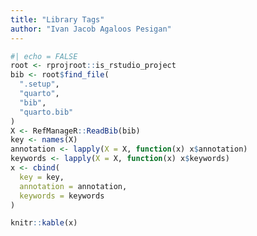 ```yaml
---
title: "Library Tags"
author: "Ivan Jacob Agaloos Pesigan"
---
```


```r
#| echo = FALSE
root <- rprojroot::is_rstudio_project
bib <- root$find_file(
  ".setup",
  "quarto",
  "bib",
  "quarto.bib"
)
X <- RefManageR::ReadBib(bib)
key <- names(X)
annotation <- lapply(X = X, function(x) x$annotation)
keywords <- lapply(X = X, function(x) x$keywords)
x <- cbind(
  key = key,
  annotation = annotation,
  keywords = keywords
)
```

```r
knitr::kable(x)
```
